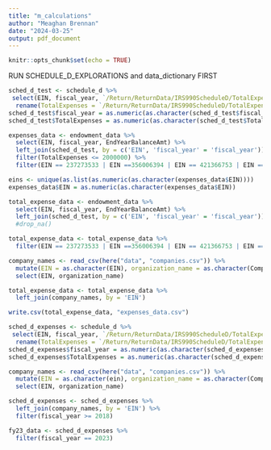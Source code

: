 ```yaml
---
title: "m_calculations"
author: "Meaghan Brennan"
date: "2024-03-25"
output: pdf_document
---
```


```r
knitr::opts_chunk$set(echo = TRUE)
```


RUN SCHEDULE_D_EXPLORATIONS and data_dictionary FIRST

```r

sched_d_test <- schedule_d %>% 
 select(EIN, fiscal_year, `/Return/ReturnData/IRS990ScheduleD/TotalExpensesPerForm990Amt`) %>% 
  rename(TotalExpenses = `/Return/ReturnData/IRS990ScheduleD/TotalExpensesPerForm990Amt`)
sched_d_test$fiscal_year = as.numeric(as.character(sched_d_test$fiscal_year))
sched_d_test$TotalExpenses = as.numeric(as.character(sched_d_test$TotalExpenses))

expenses_data <- endowment_data %>% 
  select(EIN, fiscal_year, EndYearBalanceAmt) %>% 
  left_join(sched_d_test, by = c('EIN', 'fiscal_year' = 'fiscal_year')) %>% 
  filter(TotalExpenses <= 2000000) %>% 
  filter(EIN == 237273533 | EIN ==356006394 | EIN == 421366753 | EIN == 510394850 | EIN == 630813626 | EIN == 930765746)

eins <- unique(as.list(as.numeric(as.character(expenses_data$EIN))))
expenses_data$EIN = as.numeric(as.character(expenses_data$EIN))

total_expense_data <- endowment_data %>% 
  select(EIN, fiscal_year, EndYearBalanceAmt) %>% 
  left_join(sched_d_test, by = c('EIN', 'fiscal_year' = 'fiscal_year'))# %>% 
  #drop_na()

total_expense_data <- total_expense_data %>% 
  filter(EIN == 237273533 | EIN ==356006394 | EIN == 421366753 | EIN == 510394850 | EIN == 630813626 | EIN == 930765746)

company_names <- read_csv(here("data", "companies.csv")) %>%
  mutate(EIN = as.character(EIN), organization_name = as.character(Company)) %>%
  select(EIN, organization_name)

total_expense_data <- total_expense_data %>% 
  left_join(company_names, by = 'EIN')

write.csv(total_expense_data, "expenses_data.csv")

```



```r

sched_d_expenses <- schedule_d %>% 
 select(EIN, fiscal_year, `/Return/ReturnData/IRS990ScheduleD/TotalExpensesPerForm990Amt`) %>% 
  rename(TotalExpenses = `/Return/ReturnData/IRS990ScheduleD/TotalExpensesPerForm990Amt`)
sched_d_expenses$fiscal_year = as.numeric(as.character(sched_d_expenses$fiscal_year))
sched_d_expenses$TotalExpenses = as.numeric(as.character(sched_d_expenses$TotalExpenses))

company_names <- read_csv(here("data", "companies.csv")) %>%
  mutate(EIN = as.character(ein), organization_name = as.character(Company)) %>%
  select(EIN, organization_name)

sched_d_expenses <- sched_d_expenses %>% 
  left_join(company_names, by = 'EIN') %>% 
  filter(fiscal_year >= 2018)

fy23_data <- sched_d_expenses %>% 
  filter(fiscal_year == 2023)

```



